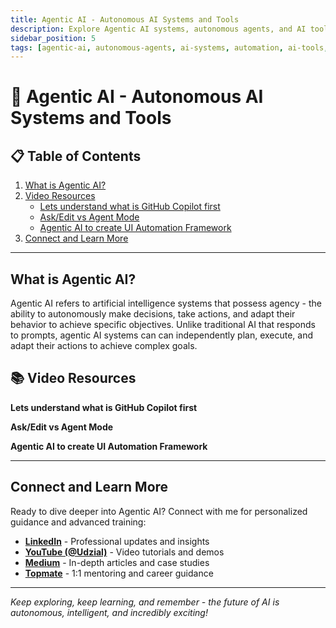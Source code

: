 ```yaml
---
title: Agentic AI - Autonomous AI Systems and Tools
description: Explore Agentic AI systems, autonomous agents, and AI tools that can perform complex tasks independently. Learn about implementation, use cases, and best practices for automation testing and development workflows.
sidebar_position: 5
tags: [agentic-ai, autonomous-agents, ai-systems, automation, ai-tools, machine-learning, artificial-intelligence]
---
```



# 🤖 Agentic AI - Autonomous AI Systems and Tools

## 📋 Table of Contents

1. [What is Agentic AI?](#what-is-agentic-ai)
2. [Video Resources](#video-resources)
   - [Lets understand what is GitHub Copilot first](#lets-understand-what-is-github-copilot-first)
   - [Ask/Edit vs Agent Mode](#askedit-vs-agent-mode)
   - [Agentic AI to create UI Automation Framework](#agentic-ai-to-create-ui-automation-framework)
3. [Connect and Learn More](#connect-and-learn-more)

---

## What is Agentic AI?

Agentic AI refers to artificial intelligence systems that possess agency - the ability to autonomously make decisions, take actions, and adapt their behavior to achieve specific objectives. Unlike traditional AI that responds to prompts, agentic AI systems can can independently plan, execute, and adapt their actions to achieve complex goals.

## 📚 Video Resources

<a id="lets-understand-what-is-github-copilot-first"></a>
**Lets understand what is GitHub Copilot first**

<YouTubeEmbed 
  videoId="nF4-nCt0B6A" 
  title="Agentic AI Fundamentals - Understanding Autonomous AI Systems" 
/>

<a id="askedit-vs-agent-mode"></a>
**Ask/Edit vs Agent Mode**

<YouTubeEmbed 
  videoId="gGDXVw72x10" 
  title="Ask/Edit vs Agent Mode" 
/>

<a id="agentic-ai-to-create-ui-automation-framework"></a>
**Agentic AI to create UI Automation Framework**

<YouTubeEmbed 
  videoId="YUOrGS7rDDU" 
  title="Agentic AI to create UI Automation Framework" 
/>

---

## Connect and Learn More

Ready to dive deeper into Agentic AI? Connect with me for personalized guidance and advanced training:

- **[LinkedIn](https://www.linkedin.com/in/gauravkhurana/)** - Professional updates and insights
- **[YouTube (@Udzial)](https://www.youtube.com/@Udzial/playlists)** - Video tutorials and demos
- **[Medium](https://www.medium.com/@gauravkhuraana)** - In-depth articles and case studies
- **[Topmate](https://www.topmate.io/gauravkhurana)** - 1:1 mentoring and career guidance

---

*Keep exploring, keep learning, and remember - the future of AI is autonomous, intelligent, and incredibly exciting!*
